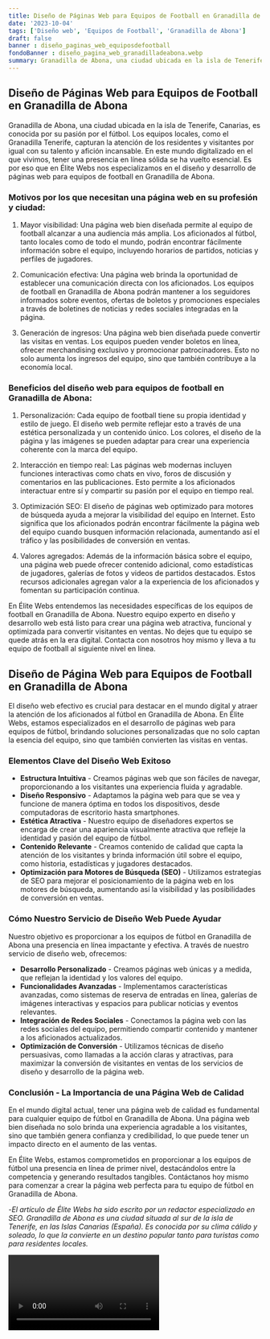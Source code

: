 ```yaml
---
title: Diseño de Páginas Web para Equipos de Football en Granadilla de Abona
date: '2023-10-04'
tags: ['Diseño web', 'Equipos de Football', 'Granadilla de Abona']
draft: false
banner : diseño_paginas_web_equiposdefootball
fondoBanner : diseño_pagina_web_granadilladeabona.webp
summary: Granadilla de Abona, una ciudad ubicada en la isla de Tenerife, Canarias, es conocida por su pasión por el fútbol. Los equipos locales, como el Granadilla Tenerife, capturan la atención de los residentes y visitantes por igual con su talento y afición incansable. En este mundo digitalizado en el que vivimos, tener una presencia en línea sólida se ha vuelto esencial. Es por eso que en Élite Webs nos especializamos en el diseño y desarrollo de páginas web para equipos de football en Granadilla de Abona.
---
```


## Diseño de Páginas Web para Equipos de Football en Granadilla de Abona

Granadilla de Abona, una ciudad ubicada en la isla de Tenerife, Canarias, es conocida por su pasión por el fútbol. Los equipos locales, como el Granadilla Tenerife, capturan la atención de los residentes y visitantes por igual con su talento y afición incansable. En este mundo digitalizado en el que vivimos, tener una presencia en línea sólida se ha vuelto esencial. Es por eso que en Élite Webs nos especializamos en el diseño y desarrollo de páginas web para equipos de football en Granadilla de Abona.

### Motivos por los que necesitan una página web en su profesión y ciudad:

1. Mayor visibilidad: Una página web bien diseñada permite al equipo de football alcanzar a una audiencia más amplia. Los aficionados al fútbol, tanto locales como de todo el mundo, podrán encontrar fácilmente información sobre el equipo, incluyendo horarios de partidos, noticias y perfiles de jugadores.

2. Comunicación efectiva: Una página web brinda la oportunidad de establecer una comunicación directa con los aficionados. Los equipos de football en Granadilla de Abona podrán mantener a los seguidores informados sobre eventos, ofertas de boletos y promociones especiales a través de boletines de noticias y redes sociales integradas en la página.

3. Generación de ingresos: Una página web bien diseñada puede convertir las visitas en ventas. Los equipos pueden vender boletos en línea, ofrecer merchandising exclusivo y promocionar patrocinadores. Esto no solo aumenta los ingresos del equipo, sino que también contribuye a la economía local.

### Beneficios del diseño web para equipos de football en Granadilla de Abona:

1. Personalización: Cada equipo de football tiene su propia identidad y estilo de juego. El diseño web permite reflejar esto a través de una estética personalizada y un contenido único. Los colores, el diseño de la página y las imágenes se pueden adaptar para crear una experiencia coherente con la marca del equipo.

2. Interacción en tiempo real: Las páginas web modernas incluyen funciones interactivas como chats en vivo, foros de discusión y comentarios en las publicaciones. Esto permite a los aficionados interactuar entre sí y compartir su pasión por el equipo en tiempo real.

3. Optimización SEO: El diseño de páginas web optimizado para motores de búsqueda ayuda a mejorar la visibilidad del equipo en Internet. Esto significa que los aficionados podrán encontrar fácilmente la página web del equipo cuando busquen información relacionada, aumentando así el tráfico y las posibilidades de conversión en ventas.

4. Valores agregados: Además de la información básica sobre el equipo, una página web puede ofrecer contenido adicional, como estadísticas de jugadores, galerías de fotos y videos de partidos destacados. Estos recursos adicionales agregan valor a la experiencia de los aficionados y fomentan su participación continua.

En Élite Webs entendemos las necesidades específicas de los equipos de football en Granadilla de Abona. Nuestro equipo experto en diseño y desarrollo web está listo para crear una página web atractiva, funcional y optimizada para convertir visitantes en ventas. No dejes que tu equipo se quede atrás en la era digital. Contacta con nosotros hoy mismo y lleva a tu equipo de football al siguiente nivel en línea.

<GifSeo />

<Cta />

## Diseño de Página Web para Equipos de Football en Granadilla de Abona

El diseño web efectivo es crucial para destacar en el mundo digital y atraer la atención de los aficionados al fútbol en Granadilla de Abona. En Élite Webs, estamos especializados en el desarrollo de páginas web para equipos de fútbol, brindando soluciones personalizadas que no solo captan la esencia del equipo, sino que también convierten las visitas en ventas.

### Elementos Clave del Diseño Web Exitoso

- **Estructura Intuitiva** - Creamos páginas web que son fáciles de navegar, proporcionando a los visitantes una experiencia fluida y agradable.
- **Diseño Responsivo** - Adaptamos la página web para que se vea y funcione de manera óptima en todos los dispositivos, desde computadoras de escritorio hasta smartphones.
- **Estética Atractiva** - Nuestro equipo de diseñadores expertos se encarga de crear una apariencia visualmente atractiva que refleje la identidad y pasión del equipo de fútbol.
- **Contenido Relevante** - Creamos contenido de calidad que capta la atención de los visitantes y brinda información útil sobre el equipo, como historia, estadísticas y jugadores destacados.
- **Optimización para Motores de Búsqueda (SEO)** - Utilizamos estrategias de SEO para mejorar el posicionamiento de la página web en los motores de búsqueda, aumentando así la visibilidad y las posibilidades de conversión en ventas.

### Cómo Nuestro Servicio de Diseño Web Puede Ayudar

Nuestro objetivo es proporcionar a los equipos de fútbol en Granadilla de Abona una presencia en línea impactante y efectiva. A través de nuestro servicio de diseño web, ofrecemos:

- **Desarrollo Personalizado** - Creamos páginas web únicas y a medida, que reflejan la identidad y los valores del equipo.
- **Funcionalidades Avanzadas** - Implementamos características avanzadas, como sistemas de reserva de entradas en línea, galerías de imágenes interactivas y espacios para publicar noticias y eventos relevantes.
- **Integración de Redes Sociales** - Conectamos la página web con las redes sociales del equipo, permitiendo compartir contenido y mantener a los aficionados actualizados.
- **Optimización de Conversión** - Utilizamos técnicas de diseño persuasivas, como llamadas a la acción claras y atractivas, para maximizar la conversión de visitantes en ventas de los servicios de diseño y desarrollo de la página web.

### Conclusión - La Importancia de una Página Web de Calidad

En el mundo digital actual, tener una página web de calidad es fundamental para cualquier equipo de fútbol en Granadilla de Abona. Una página web bien diseñada no solo brinda una experiencia agradable a los visitantes, sino que también genera confianza y credibilidad, lo que puede tener un impacto directo en el aumento de las ventas.

En Élite Webs, estamos comprometidos en proporcionar a los equipos de fútbol una presencia en línea de primer nivel, destacándolos entre la competencia y generando resultados tangibles. Contáctanos hoy mismo para comenzar a crear la página web perfecta para tu equipo de fútbol en Granadilla de Abona.

-*El artículo de Élite Webs ha sido escrito por un redactor especializado en SEO. Granadilla de Abona es una ciudad situada al sur de la isla de Tenerife, en las Islas Canarias (España). Es conocida por su clima cálido y soleado, lo que la convierte en un destino popular tanto para turistas como para residentes locales.*

<Video />

<CtaBot job='Equipos de Football' city='Granadilla de Abona'/>

<Gmaps query='Granadilla de Abona+españa+maps' />